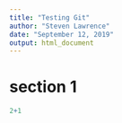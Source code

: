 ```yaml
---
title: "Testing Git"
author: "Steven Lawrence"
date: "September 12, 2019"
output: html_document
---
```


# section 1
```r
2+1
```
